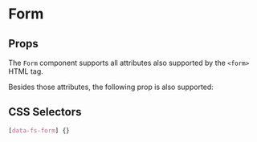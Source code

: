 

# Form

<Canvas>
  <Story id="molecules-form--form" />
</Canvas>

## Props

The `Form` component supports all attributes also supported by the `<form>` HTML tag.

Besides those attributes, the following prop is also supported:

<ArgsTable of={Form} />

## CSS Selectors

```css
[data-fs-form] {}
```
